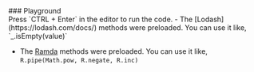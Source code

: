 
<div style={{ textAlign: "center" }}>
### Playground
</div>

<PlaygroundREPL />

<Callout type="default">
  Press `CTRL + Enter` in the editor to run the code.
</Callout>

<Callout type="info">
 - The [Lodash](https://lodash.com/docs/) methods were preloaded. You can use it like, `_.isEmpty(value)`

 - The [Ramda](https://ramdajs.com/) methods were preloaded. You can use it like, `R.pipe(Math.pow, R.negate, R.inc)`

</Callout>